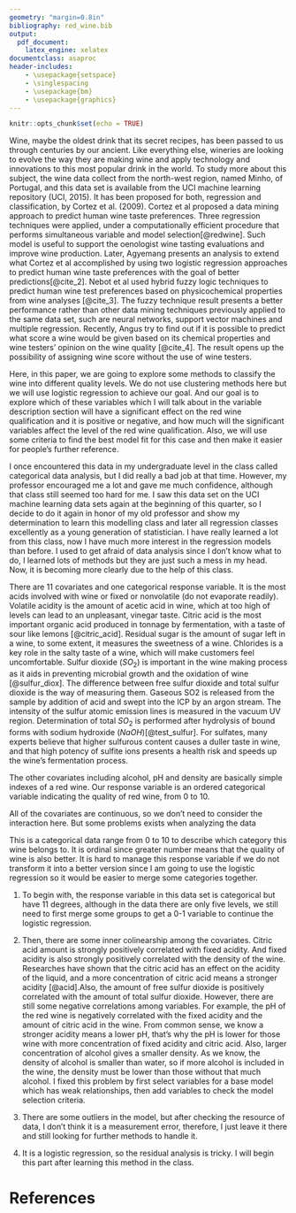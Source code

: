 ```yaml
---
geometry: "margin=0.8in"
bibliography: red_wine.bib
output: 
  pdf_document:
    latex_engine: xelatex   
documentclass: asaproc
header-includes:
    - \usepackage{setspace}
    - \singlespacing
    - \usepackage{bm}
    - \usepackage{graphics}
---
```



\title{Red Wine Quality Evaluation Proposal}

\author{Qi Wang$^1$, Maryam Adamzadeh$^2$\\}
 
\maketitle

```r
knitr::opts_chunk$set(echo = TRUE)
```

\section*{1. Introduction}
Wine, maybe the oldest drink that its secret recipes, has been passed to us through centuries by our ancient. Like everything else, wineries are looking to evolve the way they are making wine and apply technology and innovations to this most popular drink in the world. To study more about this subject, the wine data collect  from the north-west region, named Minho, of Portugal, and this data set is available from the UCI machine learning repository (UCI, 2015). It has been proposed for both, regression and classification, by Cortez et al. (2009). Cortez et al  proposed a data mining approach to predict human wine taste preferences. Three regression techniques were applied, under a computationally efficient procedure that performs simultaneous variable and model selection[@redwine]. Such model is useful to support the oenologist wine tasting evaluations and improve wine production. Later, Agyemang  presents an analysis to extend what Cortez et al  accomplished by using two logistic regression approaches to predict human wine taste preferences with the goal of better predictions[@cite_2]. Nebot et al used  hybrid fuzzy logic techniques to predict human wine test preferences based on physicochemical properties from wine analyses [@cite_3]. The fuzzy technique result presents a better performance rather than other data mining techniques previously applied to the same data set, such are neural networks, support vector machines and multiple regression.   Recently, Angus try to  find out if it is possible to predict what score a wine would be given based on its chemical properties and wine testers’ opinion on the wine quality [@cite_4]. The result opens up the possibility of assigning wine score without the use of wine testers.


\section*{2. Goal}
\subsection{Goal for Statistical Analysis}
Here, in this paper, we are going to explore some methods to classify the wine into different quality levels. We do not use clustering methods here but we will use logistic regression to achieve our goal. And our goal is to explore which of these variables which I will talk about in the variable description section will have a significant effect on the red wine qualification and it is positive or negative, and how much will the significant variables affect the level of the red wine qualification. Also, we will use some criteria to find the best model fit for this case and then make it easier for people's further reference.


\subsection{Goal for Salute}
I once encountered this data in my undergraduate level in the class called categorical data analysis, but I did really a bad job at that time. However, my professor encouraged me a lot and gave me much confidence, although that class still seemed too hard for me. I saw this data set on the UCI machine learning data sets again at the beginning of this quarter, so I decide to do it again in honor of my old professor and show my determination to learn this modelling class and later all regression classes excellently as a young generation of statistician. I have really learned a lot from this class, now I have much more interest in the regression models than before. I used to get afraid of data analysis since I don't know what to do, I learned lots of methods but they are just such a mess in my head. Now, it is becoming more clearly due to the help of this class.


\section*{3. Variable Despription}
There are 11 covariates and one categorical response variable. 
\subsection*{Fix Acidity}
It is the most acids involved with wine or fixed or nonvolatile (do not evaporate readily).
\subsection*{Volatie Acidity}
Volatile acidity is the amount of acetic acid in wine, which at too high of levels can lead to an unpleasant, vinegar taste. Citric acid is the most important      organic acid produced in tonnage by fermentation, with a taste of sour like lemons [@citric_acid]. 
\subsection*{Residual Sugar}
Residual sugar is the amount of sugar left in a wine, to some extent, it measures the sweetness of a wine. 
\subsection*{Chlorides}
Chlorides is a key role in the salty taste of a wine, which will make customers feel uncomfortable. 
\subsection*{Sulfur Dioxide (Two Types)}
Sulfur dioxide $(SO_2)$ is important in the wine making process as it aids in preventing microbial growth and the oxidation of wine [@sulfur_diox]. The difference    between free sulfur dioxide and total sulfur dioxide is the way of measuring them. Gaseous SO2 is released from the sample by addition of acid and swept into the    ICP by an argon stream. The intensity of the sulfur atomic emission lines is measured in the vacuum UV region. Determination of total $SO_2$  is performed after     hydrolysis of bound forms with sodium hydroxide $(NaOH)$[@test_sulfur]. For sulfates, many experts believe that higher sulfurous content causes a duller taste in    wine, and that high potency of sulfite ions presents a health risk and speeds up the wine's fermentation process. 
\subsection*{Alcohol, pH and Density}
The other covariates including alcohol, pH and density are basically simple indexes of a red wine. Our response variable is an ordered categorical variable indicating the quality of red wine, from 0 to 10.

All of the covariates are continuous, so we don't need to consider the interaction here. But some problems exists when analyzing the data

\subsection*{Response Variable: Quality}
This is a categorical data range from 0 to 10 to describe which category this wine belongs to. It is ordinal since greater number means that the quality of wine is also better. It is hard to manage this response variable if we do not transform it into a better version since I am going to use the logistic regression so it would be easier to merge some categories together.

\section*{4. Challenges}
1. To begin with, the response variable in this data set is categorical but have 11 degrees, although in the data there are only five levels, we still need to first merge some groups to get a 0-1 variable to continue the logistic regression.

2. Then, there are some inner colinearship among the covariates. Citric acid amount is strongly positively correlated with fixed acidity. And fixed acidity is also strongly positively correlated with the density of the wine. Researches have shown that the citric acid has an effect on the acidity of the liquid, and a more concentration of citric acid means a stronger acidity [@acid].Also, the amount of free sulfur dioxide is positively correlated with the amount of total sulfur dioxide. However, there are still some negative correlations among variables. For example, the pH of the red wine is negatively correlated with the fixed acidity and the amount of citric acid in the wine. From common sense, we know a stronger acidity means a lower pH, that's why the pH is lower for those wine with more concentration of fixed acidity and citric acid. Also, larger concentration of alcohol gives a smaller density. As we know, the density of alcohol is smaller than water, so if more alcohol is included in the wine, the density must be lower than those without that much alcohol. I fixed this problem by first select variables for a base model which has weak relationships, then add variables to check the model selection criteria.

3. There are some outliers in the model, but after checking the resource of data, I don't think it is a measurement error, therefore, I just leave it there and still looking for further methods to handle it.

4. It is a logistic regression, so the residual analysis is tricky. I will begin this part after learning this method in the class.

# References {.unnumbered}

